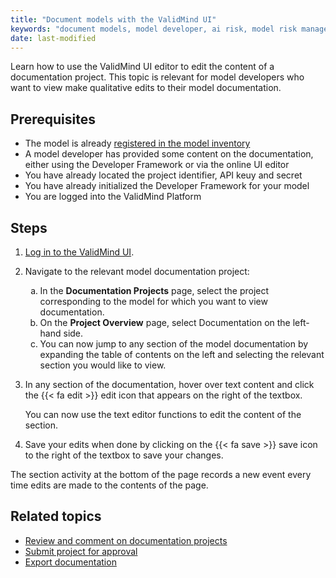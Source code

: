 ```yaml
---
title: "Document models with the ValidMind UI"
keywords: "document models, model developer, ai risk, model risk management, ValidMind"
date: last-modified
---
```


Learn how to use the ValidMind UI editor to edit the content of a documentation project. This topic is relevant for model developers who want to view make qualitative edits to their model documentation.


## Prerequisites

* The model is already [registered in the model inventory](register-models-in-model-inventory.qmd)
* A model developer has provided some content on the documentation, either using the Developer Framework or via the online UI editor
* You have already located the project identifier, API keuy and secret
* You have already initialized the Developer Framework for your model
* You are logged into the ValidMind Platform

## Steps

1. [Log in to the ValidMind UI]({{< var vm_ui >}}).

2. Navigate to the relevant model documentation project:

   a. In the **Documentation Projects** page, select the project corresponding to the model for which you want to view documentation.
   b. On the **Project Overview** page, select Documentation on the left-hand side.
   c. You can now jump to any section of the model documentation by expanding the table of contents on the left and selecting the relevant section you would like to view.

3. In any section of the documentation, hover over text content and click the {{< fa edit >}} edit icon that appears on the right of the textbox. 
<!--- **Need image** --->

    You can now use the text editor functions to edit the content of the section.

4. Save your edits when done by clicking on the {{< fa save >}} save icon to the right of the textbox to save your changes.

::: {.column-margin}
::: {.callout-tip}
The section activity at the bottom of the page records a new event every time edits are made to the contents of the page.
:::
:::

<!---
## Troubleshooting

[Include any common issues or errors that may arise during the task and how to resolve them.]
--->

## Related topics

* [Review and comment on documentation projects](review-documentation-project.qmd)
* [Submit project for approval](submit-for-approval.qmd)
* [Export documentation](export-documentation.qmd)
